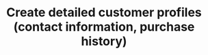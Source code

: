 ---
title: "Create detailed customer profiles (contact information, purchase history)"
description: "Description of your new file."
---
